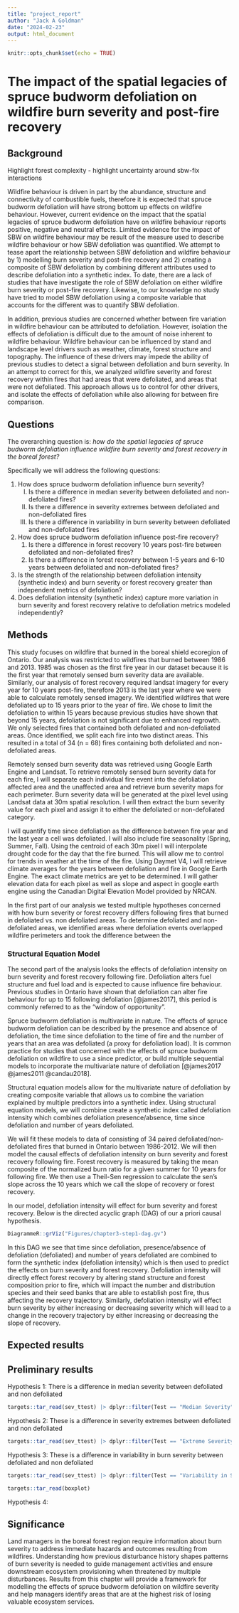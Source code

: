 ```yaml
---
title: "project_report"
author: "Jack A Goldman"
date: "2024-02-23"
output: html_document
---
```


```r
knitr::opts_chunk$set(echo = TRUE)
```

# The impact of the spatial legacies of spruce budworm defoliation on wildfire burn severity and post-fire recovery

## Background

Highlight forest complexity - 
highlight uncertainty around sbw-fix interactions


Wildfire behaviour is driven in part by the abundance, structure and connectivity of combustible fuels, therefore it is expected that spruce budworm defoliation will have strong bottom up effects on wildfire behaviour. However, current evidence on the impact that the spatial legacies of spruce budworm defoliation have on wildfire behaviour reports positive, negative and neutral effects. Limited evidence for the impact of SBW on wildfire behaviour may be result of the measure used to describe wildfire behaviour or how SBW defoliation was quantified. We attempt to tease apart the relationship between SBW defoliation and wildfire behaviour by 1) modelling burn severity and post-fire recovery and 2) creating a composite of SBW defoliation by combining different attributes used to describe defoliation into a synthetic index. To date, there are a lack of studies that have investigate the role of SBW defoliation on either wildfire burn severity or post-fire recovery. Likewise, to our knowledge no study have tried to model SBW defoliation using a composite variable that accounts for the different was to quantify SBW defoliation.

In addition, previous studies are concerned whether between fire variation in wildfire behaviour can be attributed to defoliation. However, isolation the effects of defoliation is difficult due to the amount of noise inherent to wildfire behaviour. Wildfire behaviour can be influenced by stand and landscape level drivers such as weather, climate, forest structure and topography. The influence of these drivers may impede the ability of previous studies to detect a signal between defoliation and burn severity. In an attempt to correct for this, we analyzed wildfire severity and forest recovery within fires that had areas that were defoliated, and areas that were not defoliated. This approach allows us to control for other drivers, and isolate the effects of defoliation while also allowing for between fire comparison. 


## Questions

The overarching question is: *how do the spatial legacies of spruce budworm defoliation influence wildfire burn severity and forest recovery in the boreal forest?*

Specifically we will address the following questions:

1.  How does spruce budworm defoliation influence burn severity?
    I.  Is there a difference in median severity between defoliated and non-defoliated fires?
    II. Is there a difference in severity extremes between defoliated and non-defoliated fires
    III. Is there a difference in variability in burn severity between defoliated and non-defoliated fires
2.  How does spruce budworm defoliation influence post-fire recovery?
    1.  Is there a difference in forest recovery 10 years post-fire between defoliated and non-defoliated fires?
    2.  Is there a difference in forest recovery between 1-5 years and 6-10 years between defoliated and non-defoliated fires?
3.  Is the strength of the relationship between defoliation intensity (synthetic index) and burn severity or forest recovery greater than independent metrics of defoliation?
4.  Does defoliation intensity (synthetic index) capture more variation in burn severity and forest recovery relative to defoliation metrics modeled independently?

## Methods

This study focuses on wildfire that burned in the boreal shield ecoregion of Ontario. Our analysis was restricted to wildfires that burned between 1986 and 2013. 1985 was chosen as the first fire year in our dataset because it is the first year that remotely sensed burn severity data are available. Similarly, our analysis of forest recovery required landsat imagery for every year for 10 years post-fire, therefore 2013 is the last year where we were able to calculate remotely sensed imagery. We identified wildfires that were defoliated up to 15 years prior to the year of fire. We chose to limit the defoliation to within 15 years because previous studies have shown that beyond 15 years, defoliation is not significant due to enhanced regrowth. We only selected fires that contained both defoliated and non-defoliated areas. Once identified, we split each fire into two distinct areas. This resulted in a total of 34 (n = 68) fires containing both defoliated and non-defoliated areas.

Remotely sensed burn severity data was retrieved using Google Earth Engine and Landsat. To retrieve remotely sensed burn severity data for each fire, I will separate each individual fire event into the defoliation affected area and the unaffected area and retrieve burn severity maps for each perimeter. Burn severity data will be generated at the pixel level using Landsat data at 30m spatial resolution. I will then extract the burn severity value for each pixel and assign it to either the defoliated or non-defoliated category.

I will quantify time since defoliation as the difference between fire year and the last year a cell was defoliated. I will also include fire seasonality (Spring, Summer, Fall). Using the centroid of each 30m pixel I will interpolate drought code for the day that the fire burned. This will allow me to control for trends in weather at the time of the fire. Using Daymet V4, I will retrieve climate averages for the years between defoliation and fire in Google Earth Engine. The exact climate metrics are yet to be determined. I will gather elevation data for each pixel as well as slope and aspect in google earth engine using the Canadian Digital Elevation Model provided by NRCAN.

In the first part of our analysis we tested multiple hypotheses concerned with how burn severity or forest recovery differs following fires that burned in defoliated vs. non defoliated areas. To determine defoliated and non-defoliated areas, we identified areas where defoliation events overlapped wildfire perimeters and took the difference between the

### Structural Equation Model

The second part of the analysis looks the effects of defoliation intensity on burn severity and forest recovery following fire. Defoliation alters fuel structure and fuel load and is expected to cause influence fire behaviour. Previous studies in Ontario have shown that defoliation can alter fire behaviour for up to 15 following defoliation [@james2017], this period is commonly referred to as the "window of opportunity".

Spruce budworm defoliation is multivariate in nature. The effects of spruce budworm defoliation can be described by the presence and absence of defoliation, the time since defoliation to the time of fire and the number of years that an area was defoliated (a proxy for defoliation load). It is common practice for studies that concerned with the effects of spruce budworm defoliation on wildfire to use a since predictor, or build multiple sequential models to incorporate the multivariate nature of defoliation [@james2017 @james2011 @candau2018].

Structural equation models allow for the multivariate nature of defoliation by creating composite variable that allows us to combine the variation explained by multiple predictors into a synthetic index. Using structural equation models, we will combine create a synthetic index called defoliation intensity which combines defoliation presence/absence, time since defoliation and number of years defoliated.

We will fit these models to data of consisting of 34 paired defoliated/non-defoliated fires that burned in Ontario between 1986-2012. We will then model the causal effects of defoliation intensity on burn severity and forest recovery following fire. Forest recovery is measured by taking the mean composite of the normalized burn ratio for a given summer for 10 years for following fire. We then use a Theil-Sen regression to calculate the sen's slope across the 10 years which we call the slope of recovery or forest recovery.

In our model, defoliation intensity will effect for burn severity and forest recovery. Below is the directed acyclic graph (DAG) of our a priori causal hypothesis.

```r
DiagrammeR::grViz("Figures/chapter3-step1-dag.gv")


```


In this DAG we see that time since defoliation, presence/absence of defoliation (defoliated) and number of years defoliated are combined to form the synthetic index (defoliation intensity) which is then used to predict the effects on burn severity and forest recovery. Defoliation intensity will directly effect forest recovery by altering stand structure and forest composition prior to fire, which will impact the number and distribution species and their seed banks that are able to establish post fire, thus affecting the recovery trajectory. Similarly, defoliation intensity will effect burn severity by either increasing or decreasing severity which will lead to a change in the recovery trajectory by either increasing or decreasing the slope of recovery.

## Expected results



## Preliminary results

Hypothesis 1: There is a difference in median severity between defoliated and non defoliated

```r
targets::tar_read(sev_ttest) |> dplyr::filter(Test == "Median Severity")

```

Hypothesis 2: These is a difference in severity extremes between defoliated and non defoliated
```r
targets::tar_read(sev_ttest) |> dplyr::filter(Test == "Extreme Severity")

```

Hypothesis 3: These is a difference in variability in burn severity between defoliated and non defoliated
```r
targets::tar_read(sev_ttest) |> dplyr::filter(Test == "Variability in Severity")

```


```r
targets::tar_read(boxplot)
```



Hypothesis 4: 

## Significance

Land managers in the boreal forest region require information about burn severity to address immediate hazards and outcomes resulting from wildfires. Understanding how previous disturbance history shapes patterns of burn severity is needed to guide management activities and ensure downstream ecosystem provisioning when threatened by multiple disturbances. Results from this chapter will provide a framework for modelling the effects of spruce budworm defoliation on wildfire severity and help managers identify areas that are at the highest risk of losing valuable ecosystem services. 
